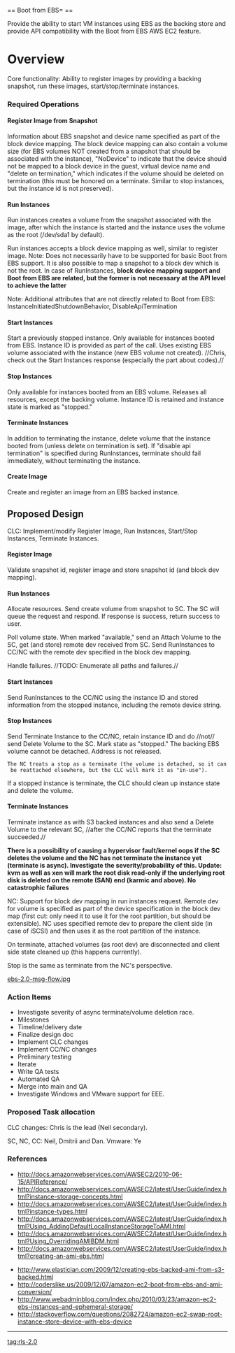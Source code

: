 == Boot from EBS= ==

Provide the ability to start VM instances using EBS as the backing store and provide API compatibility with the Boot from EBS AWS EC2 feature.

= Overview =

Core functionality: Ability to register images by providing a backing snapshot, run these images, start/stop/terminate instances.

=== Required Operations ===

==== Register Image from Snapshot ====

Information about EBS snapshot and device name specified as part of the block device mapping. The block device mapping can also contain a volume size (for EBS volumes NOT created from a snapshot that should be associated with the instance), "NoDevice" to indicate that the device should not be mapped to a block device in the guest, virtual device name and "delete on termination," which indicates if the volume should be deleted on termination (this must be honored on a terminate. Similar to stop instances, but the instance id is not preserved).

==== Run Instances ====

Run instances creates a volume from the snapshot associated with the image, after which the instance is started and the instance uses the volume as the root (/dev/sda1 by default).

Run instances accepts a block device mapping as well, similar to register image. Note: Does not necessarily have to be supported for basic Boot from EBS support. It is also possible to map a snapshot to a block dev which is not the root. In case of RunInstances, '''block device mapping support and Boot from EBS are related, but the former is not necessary at the API level to achieve the latter'''

Note: Additional attributes that are not directly related to Boot from EBS: InstanceInitiatedShutdownBehavior, DisableApiTermination

==== Start Instances ====

Start a previously stopped instance. Only available for instances booted from EBS. Instance ID is provided as part of the call. Uses existing EBS volume associated with the instance (new EBS volume not created). //Chris, check out the Start Instances response (especially the part about codes).//

==== Stop Instances ====

Only available for instances booted from an EBS volume. Releases all resources, except the backing volume. Instance ID is retained and instance state is marked as "stopped." 

==== Terminate Instances ====

In addition to terminating the instance, delete volume that the instance booted from (unless delete on termination is set). If "disable api termination" is specified during RunInstances, terminate should fail immediately, without terminating the instance.

==== Create Image ====

Create and register an image from an EBS backed instance.

== Proposed Design ==

CLC: Implement/modify Register Image, Run Instances, Start/Stop Instances, Terminate Instances.

==== Register Image ====

Validate snapshot id, register image and store snapshot id (and block dev mapping).

==== Run Instances ====

Allocate resources. Send create volume from snapshot to SC. The SC will queue the request and respond. If response is success, return success to user.

Poll volume state. When marked "available," send an Attach Volume to the SC, get (and store) remote dev received from SC. Send RunInstances to CC/NC with the remote dev specified in the block dev mapping.

Handle failures. //TODO: Enumerate all paths and failures.//

==== Start Instances ====

Send RunInstances to the CC/NC using the instance ID and stored information from the stopped instance, including the remote device string.

==== Stop Instances ====

Send Terminate Instance to the CC/NC, retain instance ID and do //not// send Delete Volume to the SC. Mark state as "stopped." The backing EBS volume cannot be detached. Address is not released.
 The NC treats a stop as a terminate (the volume is detached, so it can be reattached elsewhere, but the CLC will mark it as "in-use").

If a stopped instance is terminate, the CLC should clean up instance state and delete the volume.

==== Terminate Instances ====

Terminate instance as with S3 backed instances and also send a Delete Volume to the relevant SC, //after the CC/NC reports that the terminate succeeded.//

'''There is a possibility of causing a hypervisor fault/kernel oops if the SC deletes the volume and the NC has not terminate the instance yet (terminate is async). Investigate the severity/probability of this. Update: kvm as well as xen will mark the root disk read-only if the underlying root disk is deleted on the remote (SAN) end (karmic and above). No catastrophic failures'''

NC: Support for block dev mapping in run instances request. Remote dev for volume is specified as part of the device specification in the block dev map (first cut: only need it to use it for the root partition, but should be extensible). NC uses specified remote dev to prepare the client side (in case of iSCSI) and then uses it as the root partition of the instance.

On terminate, attached volumes (as root dev) are disconnected and client side state cleaned up (this happens currently).

Stop is the same as terminate from the NC's perspective.

[[ebs-2.0-msg-flow.jpg]]

=== Action Items ===

* Investigate severity of async terminate/volume deletion race. 
* Milestones
* Timeline/delivery date
* Finalize design doc
* Implement CLC changes
* Implement CC/NC changes
* Preliminary testing
* Iterate
* Write QA tests
* Automated QA
* Merge into main and QA
* Investigate Windows and VMware support for EEE.

===  Proposed Task allocation ===

CLC changes: Chris is the lead (Neil secondary). 

SC, NC, CC: Neil, Dmitrii and Dan.
Vmware: Ye

=== References ===

* http://docs.amazonwebservices.com/AWSEC2/2010-06-15/APIReference/
* http://docs.amazonwebservices.com/AWSEC2/latest/UserGuide/index.html?instance-storage-concepts.html
* http://docs.amazonwebservices.com/AWSEC2/latest/UserGuide/index.html?instance-types.html
* http://docs.amazonwebservices.com/AWSEC2/latest/UserGuide/index.html?Using_AddingDefaultLocalInstanceStorageToAMI.html
* http://docs.amazonwebservices.com/AWSEC2/latest/UserGuide/index.html?Using_OverridingAMIBDM.html
* http://docs.amazonwebservices.com/AWSEC2/latest/UserGuide/index.html?creating-an-ami-ebs.html

* http://www.elastician.com/2009/12/creating-ebs-backed-ami-from-s3-backed.html
* http://coderslike.us/2009/12/07/amazon-ec2-boot-from-ebs-and-ami-conversion/
* http://www.webadminblog.com/index.php/2010/03/23/amazon-ec2-ebs-instances-and-ephemeral-storage/
* http://stackoverflow.com/questions/2082724/amazon-ec2-swap-root-instance-store-device-with-ebs-device


----
[[tag:rls-2.0]]